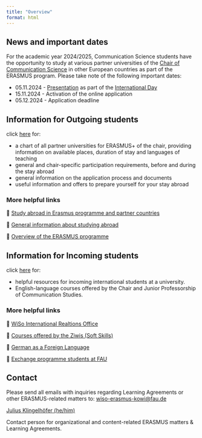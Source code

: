 ```yaml
---
title: "Overview"
format: html
---
```


## News and important dates

For the academic year 2024/2025, Communication Science students have the opportunity to study at various partner universities of the [Chair of Communication Science](https://www.kowi.rw.fau.de/) in other European countries as part of the ERASMUS program. Please take note of the following important dates:

-   05.11.2024 - [Presentation](slides/international_day.html) as part of the [International Day](https://www.wiso-international-day.fau.de/)
-   15.11.2024 - Activation of the online application
-   05.12.2024 - Application deadline

## Information for Outgoing students

click [here](outgoing.html) for:

-   a chart of all partner universities for ERASMUS+ of the chair, providing information on available places, duration of stay and languages of teaching
-   general and chair-specific participation requirements, before and during the stay abroad
-   general information on the application process and documents
-   useful information and offers to prepare yourself for your stay abroad

### More helpful links

🔗 [Study abroad in Erasmus programme and partner countries](https://www.fau.eu/education/international/going-abroad/studying-abroad/the-erasmus-programme/)

🔗 [General information about studying abroad](https://ib.wiso.fau.de/en/outgo/)

🔗 [Overview of the ERASMUS programme](https://www.fau.eu/fau/welcome-to-fau/internationalisation/erasmus/)

## Information for Incoming students

click [here](incoming.html) for:

-   helpful resources for incoming international students at a university.
-   English-language courses offered by the Chair and Junior Professorship of Communication Studies.

### More helpful links

🔗 [WiSo International Realtions Office](https://ib.wiso.fau.de/income/)

🔗 [Courses offered by the Ziwis (Soft Skills)](https://www.ziwis.fau.eu/home/courses/key-qualifications/)

🔗 [German as a Foreign Language](https://sz.fau.eu/department-german/)

🔗 [Exchange programme students at FAU](https://www.fau.eu/education/international/from-abroad/semester-abroad-at-fau/)

## Contact

::: callout-important
Please send all emails with inquiries regarding Learning Agreements or other ERASMUS-related matters to: 
[wiso-erasmus-kowi\@fau.de](mailto:wiso-erasmus-kowi@fau.de)
:::

[Julius Klingelhöfer (he/him)]((mailto:wiso-erasmus-kowi@fau.de))

Contact person for organizational and content-related ERASMUS matters & Learning Agreements.